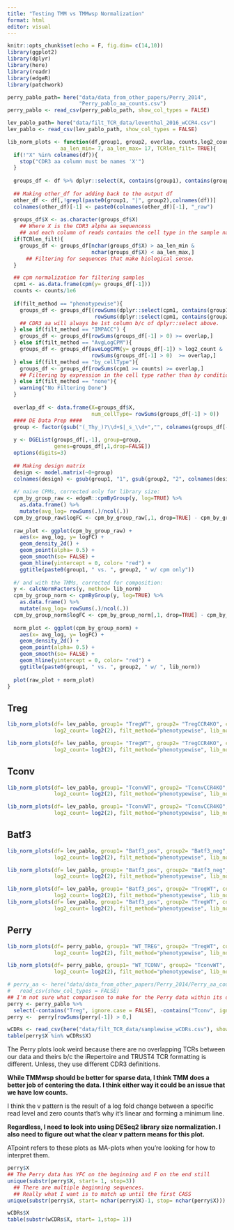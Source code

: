 ```yaml
---
title: "Testing TMM vs TMMwsp Normalization"
format: html
editor: visual
---
```


```r
knitr::opts_chunk$set(echo = F, fig.dim= c(14,10))
library(ggplot2)
library(dplyr)
library(here)
library(readr)
library(edgeR)
library(patchwork)
```

```r
perry_pablo_path= here("data/data_from_other_papers/Perry_2014",
                       "Perry_pablo_aa_counts.csv")
perry_pablo <- read_csv(perry_pablo_path, show_col_types = FALSE)

lev_pablo_path= here("data/filt_TCR_data/leventhal_2016_wCCR4.csv")
lev_pablo <- read_csv(lev_pablo_path, show_col_types = FALSE)
```

```r
lib_norm_plots <- function(df,group1, group2, overlap, counts,log2_count, lib_norm, filt_method,
                 aa_len_min= 7, aa_len_max= 17, TCRlen_filt= TRUE){
  if(!"X" %in% colnames(df)){
    stop("CDR3 aa column must be names 'X'")
  }
  
  groups_df <- df %>% dplyr::select(X, contains(group1), contains(group2))
    
  ## Making other_df for adding back to the output df
  other_df <- df[,!grepl(paste0(group1, "|", group2),colnames(df))]
  colnames(other_df)[-1] <- paste0(colnames(other_df)[-1], "_raw")
   
  groups_df$X <- as.character(groups_df$X)
    ## Where X is the CDR3 alpha aa sequencess 
    ## and each column of reads contains the cell type in the sample name/column name
  if(TCRlen_filt){
    groups_df <- groups_df[nchar(groups_df$X) > aa_len_min & 
                           nchar(groups_df$X) < aa_len_max,]
      ## Filtering for sequences that make biological sense.
  }

  ## cpm normalization for filtering samples
  cpm1 <- as.data.frame(cpm(y= groups_df[-1]))
  counts <- counts/1e6
  
  if(filt_method == "phenotypewise"){
    groups_df <- groups_df[(rowSums(dplyr::select(cpm1, contains(group1)) >= counts) >= overlap |
                            rowSums(dplyr::select(cpm1, contains(group2)) >= counts) >= overlap),]
    ## CDR3 aa will always be 1st column b/c of dplyr::select above.
  } else if(filt_method == "IMPACC") {
    groups_df <- groups_df[rowSums(groups_df[-1] > 0) >= overlap,]
  } else if(filt_method == "AvgLogCPM"){
    groups_df <- groups_df[aveLogCPM(y= groups_df[-1]) > log2_count &
                           rowSums(groups_df[-1] > 0)  >= overlap,]
  } else if(filt_method == "by_cellType"){
    groups_df <- groups_df[rowSums(cpm1 >= counts) >= overlap,]
    ## Filtering by expression in the cell type rather than by condition.
  } else if(filt_method == "none"){
    warning("No Filtering Done")
  }
  
  overlap_df <- data.frame(X=groups_df$X,
                           num_cellType= rowSums(groups_df[-1] > 0)) 
  #### DE Data Prep ####
  group <- factor(gsub("(_Thy_)?\\d+$|_s_\\d+","", colnames(groups_df[-1])))
  
  y <- DGEList(groups_df[,-1], group=group,
               genes=groups_df[,1,drop=FALSE]) 
  options(digits=3) 
  
  ## Making design matrix
  design <- model.matrix(~0+group)
  colnames(design) <- gsub(group1, "1", gsub(group2, "2", colnames(design)))
  
  #/ naive CPMs, corrected only for library size:
  cpm_by_group_raw <- edgeR::cpmByGroup(y, log=TRUE) %>% 
    as.data.frame() %>% 
    mutate(avg_log= rowSums(.)/ncol(.))
  cpm_by_group_raw$logFC <- cpm_by_group_raw[,1, drop=TRUE] - cpm_by_group_raw[,2, drop=TRUE]
  
  raw_plot <- ggplot(cpm_by_group_raw) +
    aes(x= avg_log, y= logFC) + 
    geom_density_2d() + 
    geom_point(alpha= 0.5) +
    geom_smooth(se= FALSE) +
    geom_hline(yintercept = 0, color= "red") + 
    ggtitle(paste0(group1, " vs. ", group2, " w/ cpm only"))
  
  #/ and with the TMMs, corrected for composition:
  y <- calcNormFactors(y, method= lib_norm)
  cpm_by_group_norm <- cpmByGroup(y, log=TRUE) %>% 
    as.data.frame() %>% 
    mutate(avg_log= rowSums(.)/ncol(.))
  cpm_by_group_norm$logFC <- cpm_by_group_norm[,1, drop=TRUE] - cpm_by_group_norm[,2, drop=TRUE]
  
  norm_plot <- ggplot(cpm_by_group_norm) + 
    aes(x= avg_log, y= logFC) +
    geom_density_2d() +
    geom_point(alpha= 0.5) + 
    geom_smooth(se= FALSE) + 
    geom_hline(yintercept = 0, color= "red") + 
    ggtitle(paste0(group1, " vs. ", group2, " w/ ", lib_norm))
  
  plot(raw_plot + norm_plot)
}
```

## Treg

```r
lib_norm_plots(df= lev_pablo, group1= "TregWT", group2= "TregCCR4KO", counts= 10, overlap= 3,
               log2_count= log2(2), filt_method="phenotypewise", lib_norm= "TMM")

lib_norm_plots(df= lev_pablo, group1= "TregWT", group2= "TregCCR4KO", counts= 10, overlap= 3,
               log2_count= log2(2), filt_method="phenotypewise", lib_norm= "TMMwsp")
```

## Tconv
```r
lib_norm_plots(df= lev_pablo, group1= "TconvWT", group2= "TconvCCR4KO", counts= 10, overlap= 3,
               log2_count= log2(2), filt_method="phenotypewise", lib_norm= "TMM")

lib_norm_plots(df= lev_pablo, group1= "TconvWT", group2= "TconvCCR4KO", counts= 10, overlap= 3,
               log2_count= log2(2), filt_method="phenotypewise", lib_norm= "TMMwsp")
```


## Batf3
```r
lib_norm_plots(df= lev_pablo, group1= "Batf3_pos", group2= "Batf3_neg", counts= 10, overlap= 3,
               log2_count= log2(2), filt_method="phenotypewise", lib_norm= "TMM")

lib_norm_plots(df= lev_pablo, group1= "Batf3_pos", group2= "Batf3_neg", counts= 10, overlap= 3,
               log2_count= log2(2), filt_method="phenotypewise", lib_norm= "TMMwsp")

lib_norm_plots(df= lev_pablo, group1= "Batf3_pos", group2= "TregWT", counts= 10, overlap= 3,
               log2_count= log2(2), filt_method="phenotypewise", lib_norm= "TMM")
lib_norm_plots(df= lev_pablo, group1= "Batf3_pos", group2= "TregWT", counts= 10, overlap= 3,
               log2_count= log2(2), filt_method="phenotypewise", lib_norm= "TMMwsp")
```


## Perry
```r
lib_norm_plots(df= perry_pablo, group1= "WT_TREG", group2= "TregWT", counts= 10, overlap= 3,
               log2_count= log2(2), filt_method="phenotypewise", lib_norm= "TMM")

lib_norm_plots(df= perry_pablo, group1= "WT_TCONV", group2= "TconvWT", counts= 10, overlap= 3,
               log2_count= log2(2), filt_method="phenotypewise", lib_norm= "TMMwsp")

# perry_aa <- here("data/data_from_other_papers/Perry_2014/Perry_aa_counts.csv") %>% 
#   read_csv(show_col_types = FALSE)
## I'm not sure what comparison to make for the Perry data within its data.
perry <- perry_pablo %>% 
  select(-contains("Treg", ignore.case = FALSE), -contains("Tconv", ignore.case = FALSE)) 
perry <-  perry[rowSums(perry[-1]) > 0,]

wCDRs <- read_csv(here("data/filt_TCR_data/samplewise_wCDRs.csv"), show_col_types= FALSE)
table(perry$X %in% wCDRs$X)
```
The Perry plots look weird because there are no overlapping TCRs between our data and theirs b/c the iRepertoire and TRUST4 TCR formatting is different. Unless, they use different CDR3 definitions.

**While TMMwsp should be better for sparse data, I think TMM does a better job of centering the data. I think either way it could be an issue that we have low counts.**

I think the v pattern is the result of a log fold change between a specific read level and zero counts that's why it's linear and forming a minimum line.

**Regardless, I need to look into using DESeq2 library size normalization. I also need to figure out what the clear v pattern means for this plot.**

ATpoint refers to these plots as MA-plots when you're looking for how to interpret them.
```r
perry$X 
## The Perry data has YFC on the beginning and F on the end still
unique(substr(perry$X, start= 1, stop=3))
  ## There are multiple beginning sequences. 
  ## Really what I want is to match up until the first CASS
unique(substr(perry$X, start= nchar(perry$X)-1, stop= nchar(perry$X)))

wCDRs$X
table(substr(wCDRs$X, start= 1,stop= 1))
```



